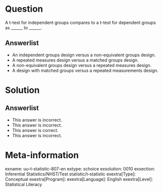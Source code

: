 Question
========
  
A t-test for independent groups compares to a t-test for dependent groups as ______ to ______.

Answerlist
----------
* An independent groups design versus a non-equivalent groups design.
* A repeated measures design versus a matched groups design.
* A non-equivalent groups design versus a repeated measures design.
* A design with matched groups versus a repeated measurements design.

Solution
========


Answerlist
----------
* This answer is incorrect.
* This answer is incorrect.
* This answer is correct.
* This answer is incorrect.

Meta-information
================
exname: uu-t-statistic-807-en
extype: schoice
exsolution: 0010
exsection: Inferential Statistics/NHST/Test statistic/t-statistic
exextra[Type]: Conceptual
exextra[Program]: 
exextra[Language]: English
exextra[Level]: Statistical Literacy